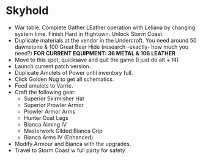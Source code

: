 
# Skyhold

- War table. Complete Gather LEather operation with Leliana by changing system time. Finish Hard in Hightown. Unlock Storm Coast.
- Duplicate materials at the vendor in the Undercroft. You need around 50 dawnstone & 100 Great Bear Hide (research -exactly- how much you need?)
**FOR CURRENT EQUIPMENT: 36 METAL & 106 LEATHER**
- Move to this spot, quicksave and quit the game (I just do alt + f4)
- Launch current patch version.
- Duplicate Amulets of Power until inventory full.
- Click Golden Nug to get all schematics.
- Feed amulets to Varric.
- Craft the following gear:
    - Superior Skirmisher Hat
    - Superior Prowler Armor
    - Prowler Armor Arms
    - Hunter Coat Legs
    - Bianca Aiming IV
    - Masterwork Gilded Bianca Grip
    - Bianca Arms IV (Enhanced)
- Modify Armour and Bianca with the upgrades.
- Travel to Storm Coast w full party for safety
